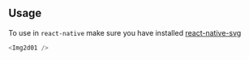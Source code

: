 ## Usage

To use in `react-native` make sure you have installed [react-native-svg](https://github.com/react-native-community/react-native-svg#installation)

```javascript type=expo
<Img2d01 />
```
